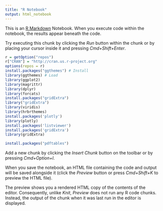 ```yaml
---
title: "R Notebook"
output: html_notebook
---
```


This is an [R Markdown](http://rmarkdown.rstudio.com) Notebook. When you execute code within the notebook, the results appear beneath the code. 

Try executing this chunk by clicking the *Run* button within the chunk or by placing your cursor inside it and pressing *Cmd+Shift+Enter*. 

```r
r = getOption("repos")
r["CRAN"] = "http://cran.us.r-project.org"
options(repos = r)
install.packages("ggthemes") # Install 
library(ggthemes) # Load
library(ggplot2)
library(magrittr)
library(dplyr)
library(forcats)
install.packages("gridExtra")
library("gridExtra") 
library(viridis)
library(hrbrthemes)
install.packages('plotly')
library(plotly)
install.packages('listviewer')
install.packages('gridExtra')
library(gridExtra)
```

```r
install.packages("pdftables")

```

Add a new chunk by clicking the *Insert Chunk* button on the toolbar or by pressing *Cmd+Option+I*.

When you save the notebook, an HTML file containing the code and output will be saved alongside it (click the *Preview* button or press *Cmd+Shift+K* to preview the HTML file). 

The preview shows you a rendered HTML copy of the contents of the editor. Consequently, unlike *Knit*, *Preview* does not run any R code chunks. Instead, the output of the chunk when it was last run in the editor is displayed.

